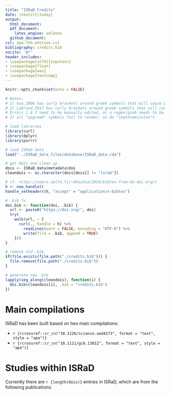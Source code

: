 ```yaml
---
title: "ISRaD Credits"
date: \textit{\today}
output:
  html_document:
  pdf_document:
    latex_engine: xelatex
  github_document:
csl: apa-7th-edition.csl
bibliography: credits.bib
nocite: '@*'
header_includes:
- \usepackage[utf8]{inputenc}
- \usepackage{float}
- \usepackage{was}
- \usepackage{textcomp}
---
```

```r
knitr::opts_chunk$set(echo = FALSE)
```

```r
# Notes:
# 1) Guo_2006 has curly brackets around greek symbols that will cause pandoc error 83
# 2) Lybrand_2017 has curly brackets around greek symbols that will cause pandoc error 83
# Errors 1 & 2 need to be manually edited, or a regex/gsub needs to be written to fix them on the fly
# 3) all "upgreek" symbols fail to render, as do "\mathsemicolon"s

# load libraries
library(curl)
library(dplyr)
library(purrr)

# load ISRaD data
load("../ISRaD_data_files/database/ISRaD_data.rda")

# get DOIs and clean up
dois <- ISRaD_data$metadata$doi
cleandois <- as.character(dois[dois[] != "israd"])

# cf. <ttps://users.aalto.fi/~mkouhia/2016/bibtex-from-dx-doi-org/>
h <- new_handle()
handle_setheaders(h, "accept" = "application/x-bibtex")

# .bib fx
doi.bib <- function(doi, .bib) {
  url <- paste0("https://doi.org/", doi)
  try(
    walk(url, ~ {
      curl(., handle = h) %>%
        readLines(warn = FALSE, encoding = "UTF-8") %>%
        write(file = .bib, append = TRUE)
    }))
}

# remove old .bib
if(file.exists(file.path("./credits.bib"))) {
  file.remove(file.path("./credits.bib"))
}

# generate new .bib
lapply(seq_along(cleandois), function(i) {
  doi.bib(cleandois[i], .bib = "credits.bib")
})
```

# Main compilations
ISRaD has been built based on two main compilations: 

* `r {rcrossref::cr_cn("10.1126/science.aad4273", format = "text", style = "apa")}`
* `r {rcrossref::cr_cn("10.1111/gcb.13012", format = "text", style = "apa")}`

# Studies within ISRaD
Currently there are `r {length(dois)}` entries in ISRaD, which are from the following publications: